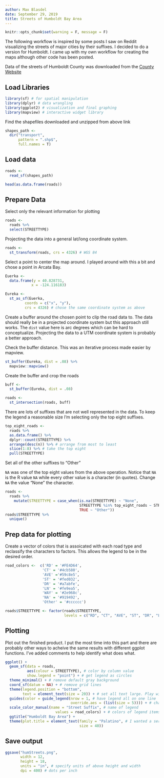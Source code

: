```yaml
---
author: Max Blasdel
date: September 29, 2019
title: Streets of Humboldt Bay Area
---
```


```r
knitr::opts_chunk$set(warning = F, message = F)
```

The following workflow is inspired by some posts I saw on Reddit visualizing the streets of major cities by their suffixes. I decided to do a version for Humboldt. I came up with my own workflow for creating the maps although other code has been posted.

Data of the streets of Humboldt County was downloaded from the [County Website](https://humboldtgov.org/276/GIS-Data-Download)

## Load Libraries

```r
library(sf) # for spatial manipulation
library(dplyr) # data wrangling
library(ggplot2) # visualization and final graphing
library(mapview) # interactive widget library
```

Find the shapefiles downloaded and unzipped from above link
```r
shapes_path <-
  dir("transport", 
      pattern = ".shp$",
      full.names = T)
```

## Load data

```r
roads <-
  read_sf(shapes_path)

head(as.data.frame(roads))
```

## Prepare Data

Select only the relevant information for plotting
```r
roads <-
  roads %>%
  select(STREETTYPE)
```

Projecting the data into a general lat/long coordinate system.

```r
roads <-
  st_transform(roads, crs = 4326) # WGS 84
```

Select a point to center the map around. I played around with this a bit and chose a point in Arcata Bay.

```r
Euerka <- 
  data.frame(y = 40.828731, 
            x = -124.116183)

Eureka <-
  st_as_sf(Euerka,
         coords = c("x", "y"),
         crs = 4326) # chose the same coordinate system as above
```

Create a buffer around the chosen point to clip the road data to. The data should really be in a projected coordinate system but this approach still works. The `dist` value here is arc degrees which can be hard to conceptualize. Projecting the data to a UTM coordinate system is probably a better approach.

Check the buffer distance. This was an iterative process made easier by mapview.
```r
st_buffer(Eureka, dist = .08) %>%
  mapview::mapview()
```

Create the buffer and crop the roads

```r
buff <-
  st_buffer(Eureka, dist = .08)

roads <-
  st_intersection(roads, buff) 
```

There are lots of suffixes that are not well represented in the data. To keep the legend a reasonable size I'm selecting only the top eight suffixes.

```r
top_eight_roads <-
  roads %>%
  as.data.frame() %>%
  dplyr::count(STREETTYPE) %>%
  arrange(desc(n)) %>% # arrange from most to least
  slice(1:8) %>% # take the top eight
  pull(STREETTYPE)
```

Set all of the other suffixes to "Other"

`NA` was one of the top eight values from the above operation. Notice that `NA` is the R value `NA` while every other value is a character (in quotes). Change `NA` the value "None" the character.

```r
roads <-
  roads %>%
    mutate(STREETTYPE = case_when(is.na(STREETTYPE) ~ "None",
                                  STREETTYPE %in% top_eight_roads ~ STREETTYPE,
                                  TRUE ~ "Other"))
roads$STREETTYPE %>%
  unique()
```

## Prep data for plotting

Create a vector of colors that is assoicated with each road type and reclassify the characters to factors. This allows the legend to be in the desired order.

```r
road_colors <-  c('RD' = '#FE4D64', 
                 'CT' = '#4cb580', 
                 'AVE' ='#59c8e5', 
                 'ST' = '#fed032', 
                 'DR' = '#a7abfe', 
                 'LN' = '#fe9ea5',
                 'WAY' = '#2e968c',
                 'NA' = '#919492', 
                 'Other' = '#cccccc')

roads$STREETTYPE <- factor(roads$STREETTYPE, 
                           levels = c("RD", "CT", "AVE", "ST", "DR", "LN", "WAY", "NA", "Other"))
```

## Plotting

Plot out the finished product. I put the most time into this part and there are probably other ways to acheive the same results with different ggplot functions. I've added comments to help identify what does what.

```r
ggplot() +
  geom_sf(data = roads, 
          aes(colour = STREETTYPE), # color by column value
          show.legend = "point") + # get legend as circles
  theme_minimal() + # remove default gray background 
  coord_sf(datum = NA) + # remove grid lines
  theme(legend.position = "bottom", 
        text = element_text(size = 20)) + # set all text large. Play with this number based on desired img size
  guides(color = guide_legend(nrow = 1, # have legend all on one line
                              override.aes = (list(size = 5)))) + # change size of point symbols in legend
  scale_color_manual(name = "Street Suffix", # name of legend
                       values = road_colors) + # colors of legend items
  ggtitle("Humboldt Bay Area") +
  theme(plot.title = element_text(family = "Palatino", # I wanted a serif font because I think they are more elegant
                                  size = 40))
```

## Save output

```r
ggsave("humStreets.png",
       width = 12,
       height = 18,
       units = "in", # specify units of above height and width
       dpi = 400) # dots per inch
```



